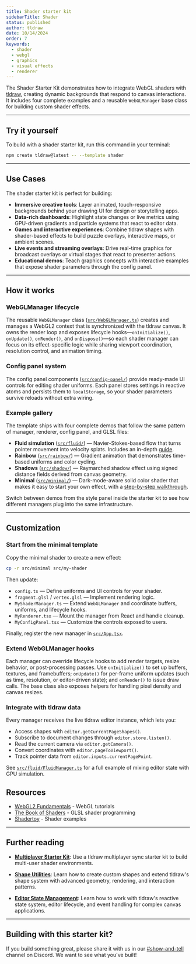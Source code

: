 ```yaml
---
title: Shader starter kit
sidebarTitle: Shader
status: published
author: tldraw
date: 10/14/2024
order: 7
keywords:
  - shader
  - webgl
  - graphics
  - visual effects
  - renderer
---
```


The Shader Starter Kit demonstrates how to integrate WebGL shaders with [tldraw](https://github.com/tldraw/tldraw), creating dynamic backgrounds that respond to canvas interactions. It includes four complete examples and a reusable `WebGLManager` base class for building custom shader effects.

<StarterKitEmbed id="shader" />

---

## Try it yourself

To build with a shader starter kit, run this command in your terminal:

```bash
npm create tldraw@latest -- --template shader
```

---

## Use Cases

The shader starter kit is perfect for building:

- **Immersive creative tools**: Layer animated, touch-responsive backgrounds behind your drawing UI for design or storytelling apps.
- **Data-rich dashboards**: Highlight state changes or live metrics using GPU-driven gradients and particle systems that react to editor data.
- **Games and interactive experiences**: Combine tldraw shapes with shader-based effects to build puzzle overlays, interactive maps, or ambient scenes.
- **Live events and streaming overlays**: Drive real-time graphics for broadcast overlays or virtual stages that react to presenter actions.
- **Educational demos**: Teach graphics concepts with interactive examples that expose shader parameters through the config panel.

---

## How it works

### WebGLManager lifecycle

The reusable `WebGLManager` class ([`src/WebGLManager.ts`](https://github.com/tldraw/tldraw/tree/main/templates/shader/src/WebGLManager.ts)) creates and manages a WebGL2 context that is synchronized with the tldraw canvas. It owns the render loop and exposes lifecycle hooks—`onInitialize()`, `onUpdate()`, `onRender()`, and `onDispose()`—so each shader manager can focus on its effect-specific logic while sharing viewport coordination, resolution control, and animation timing.

### Config panel system

The config panel components ([`src/config-panel/`](https://github.com/tldraw/tldraw/tree/main/templates/shader/src/config-panel/)) provide ready-made UI controls for editing shader uniforms. Each panel stores settings in reactive atoms and persists them to `localStorage`, so your shader parameters survive reloads without extra wiring.

### Example gallery

The template ships with four complete demos that follow the same pattern of manager, renderer, config panel, and GLSL files:

- **Fluid simulation** ([`src/fluid/`](https://github.com/tldraw/tldraw/tree/main/templates/shader/src/fluid/)) — Navier-Stokes-based flow that turns pointer movement into velocity splats. Includes an in-depth [guide](https://github.com/tldraw/tldraw/tree/main/templates/shader/src/fluid/fluid.md).
- **Rainbow** ([`src/rainbow/`](https://github.com/tldraw/tldraw/tree/main/templates/shader/src/rainbow/)) — Gradient animation that demonstrates time-based uniforms and color cycling.
- **Shadows** ([`src/shadow/`](https://github.com/tldraw/tldraw/tree/main/templates/shader/src/shadow/)) — Raymarched shadow effect using signed distance fields derived from canvas geometry.
- **Minimal** ([`src/minimal/`](https://github.com/tldraw/tldraw/tree/main/templates/shader/src/minimal/)) — Dark-mode-aware solid color shader that makes it easy to start your own effect, with a [step-by-step walkthrough](https://github.com/tldraw/tldraw/tree/main/templates/shader/src/minimal/minimal-example.md).

Switch between demos from the style panel inside the starter kit to see how different managers plug into the same infrastructure.

---

## Customization

### Start from the minimal template

Copy the minimal shader to create a new effect:

```bash
cp -r src/minimal src/my-shader
```

Then update:

- `config.ts` — Define uniforms and UI controls for your shader.
- `fragment.glsl` / `vertex.glsl` — Implement rendering logic.
- `MyShaderManager.ts` — Extend `WebGLManager` and coordinate buffers, uniforms, and lifecycle hooks.
- `MyRenderer.tsx` — Mount the manager from React and handle cleanup.
- `MyConfigPanel.tsx` — Customize the controls exposed to users.

Finally, register the new manager in [`src/App.tsx`](https://github.com/tldraw/tldraw/tree/main/templates/shader/src/App.tsx).

### Extend WebGLManager hooks

Each manager can override lifecycle hooks to add render targets, resize behavior, or post-processing passes. Use `onInitialize()` to set up buffers, textures, and framebuffers; `onUpdate()` for per-frame uniform updates (such as time, resolution, or editor-driven state); and `onRender()` to issue draw calls. The base class also exposes helpers for handling pixel density and canvas resizes.

### Integrate with tldraw data

Every manager receives the live tldraw editor instance, which lets you:

- Access shapes with `editor.getCurrentPageShapes()`.
- Subscribe to document changes through `editor.store.listen()`.
- Read the current camera via `editor.getCamera()`.
- Convert coordinates with `editor.pageToViewport()`.
- Track pointer data from `editor.inputs.currentPagePoint`.

See [`src/fluid/FluidManager.ts`](https://github.com/tldraw/tldraw/tree/main/templates/shader/src/fluid/FluidManager.ts) for a full example of mixing editor state with GPU simulation.

## Resources

- [WebGL2 Fundamentals](https://webgl2fundamentals.org/) - WebGL tutorials
- [The Book of Shaders](https://thebookofshaders.com/) - GLSL shader programming
- [Shadertoy](https://www.shadertoy.com/) - Shader examples

---

## Further reading

- **[Multiplayer Starter Kit](/starter-kits/multiplayer)**: Use a tldraw multiplayer sync starter kit to build multi-user shader environments.

- **[Shape Utilities](/docs/shapes#Custom-shapes-1)**: Learn how to create custom shapes and extend tldraw's shape system with advanced geometry, rendering, and interaction patterns.

- **[Editor State Management](/docs/editor)**: Learn how to work with tldraw's reactive state system, editor lifecycle, and event handling for complex canvas applications.

---

## Building with this starter kit?

If you build something great, please share it with us in our [#show-and-tell](https://discord.tldraw.com/?utm_source=docs&utm_medium=organic&utm_campaign=sociallink) channel on Discord. We want to see what you've built!
